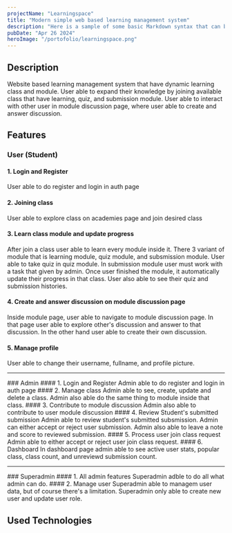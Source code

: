 ```yaml
---
projectName: "Learningspace"
title: "Modern simple web based learning management system"
description: "Here is a sample of some basic Markdown syntax that can be used when writing Markdown content in Astro."
pubDate: "Apr 26 2024"
heroImage: "/portofolio/learningspace.png"
---
```


## Description

Website based learning management system that have dynamic learning class and module. User able to expand their knowledge by joining available class that have learning, quiz, and submission module. User able to interact with other user in module discussion page, where user able to create and answer discussion.

## Features

### User (Student)
#### 1. Login and Register
User able to do register and login in auth page
#### 2. Joining class
User able to explore class on academies page and join desired class
#### 3. Learn class module and update progress
After join a class user able to learn every module inside it. There 3 variant of module that is learning module, quiz module, and subsmission module. User able to take quiz in quiz module. In submission module user must work with a task that given by admin. Once user finished the module, it automatically update their progress in that class. User also able to see their quiz and submission histories.
#### 4. Create and answer discussion on module discussion page
Inside module page, user able to navigate to module discussion page. In that page user able to explore other's discussion and answer to that discussion. In the other hand user able to create their own discussion.
#### 5. Manage profile
User able to change their username, fullname, and profile picture.

<hr></hr>
### Admin
#### 1. Login and Register
Admin able to do register and login in auth page
#### 2. Manage class
Admin able to see, create, update and delete a class. Admin also able do the same thing to module inside that class.
#### 3. Contribute to module discussion
Admin also able to contribute to user module discussion
#### 4. Review Student's submitted submission
Admin able to review student's submitted subsmission. Admin can either accept or reject user submission. Admin also able to leave a note and score to reviewed submission.
#### 5. Process user join class request
Admin able to either accept or reject user join class request.
#### 6. Dashboard
In dashboard page admin able to see active user stats, popular class, class count, and unreviewd submission count.

<hr></hr>
### Superadmin
#### 1. All admin features
Superadmin adble to do all what admin can do.
#### 2. Manage user
Superadmin able to managem user data, but of course there's a limitation. Superadmin only able to create new user and update user role.


## Used Technologies

<div className='mt-2 grid grid-cols-2 gap-4 min-[425px]:grid-cols-3 md:grid-cols-6 xl:grid-cols-6 mb-20'>
  <TechCard icon="https://cdn.jsdelivr.net/gh/devicons/devicon@latest/icons/typescript/typescript-original.svg" label="Typescript"></TechCard>
  <TechCard icon="https://cdn.jsdelivr.net/gh/devicons/devicon@latest/icons/react/react-original.svg" label="React.js"></TechCard>
  <TechCard icon="https://cdn.jsdelivr.net/gh/devicons/devicon@latest/icons/tailwindcss/tailwindcss-original.svg" label="Tailwind CSS"></TechCard>
  <TechCard icon="https://avatars.githubusercontent.com/u/139895814?s=280&v=4" label="Shadcn UI"></TechCard>
  <TechCard icon="https://cdn.jsdelivr.net/gh/devicons/devicon@latest/icons/postgresql/postgresql-original.svg" label="PostgreSQL"></TechCard>
  <TechCard icon="https://avatars.githubusercontent.com/u/108468352?s=200&v=4" label="Drizzle ORM"></TechCard>
  <TechCard icon="https://cdn.jsdelivr.net/gh/devicons/devicon@latest/icons/supabase/supabase-original.svg" label="Supabase"></TechCard>
  <TechCard icon="https://cdn.jsdelivr.net/gh/devicons/devicon@latest/icons/nestjs/nestjs-original.svg" label="Nest.js"></TechCard>
  <TechCard icon="https://cdn.jsdelivr.net/gh/devicons/devicon@latest/icons/nextjs/nextjs-original.svg" label="Next.js"></TechCard>
</div>

